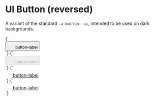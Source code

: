 
<Meta title="Atoms/Button/UI-reversed" />

# UI Button (reversed)

A variant of the standard `.a-button--ui`, intended to be used on dark backgrounds.

<Canvas>
  <Story name="ui-reversed">
    {`
      <div class="u-bg-gray-90 u-padding-m">
        <button type="button" class="a-button a-button--icon a-button--ui-reversed" title="button-label">
          <svg width="20" height="20" class="a-icon" aria-hidden="true" focusable="false">
            <use xlink:href="${icons}#icon-plus"></use>
          </svg>
          <span class="u-sr-only">button-label</span>
        </button>
      </div>
    `}
  </Story>
  <Story name="ui-reversed [disabled]">
    {`
      <div class="u-bg-gray-90 u-padding-m">
        <button type="button" class="a-button a-button--icon a-button--ui-reversed" title="button-label" disabled>
          <svg width="20" height="20" class="a-icon" aria-hidden="true" focusable="false">
            <use xlink:href="${icons}#icon-plus"></use>
          </svg>
          <span class="u-sr-only">button-label</span>
        </button>
      </div>
    `}
  </Story>
</Canvas>

<Canvas>
  <Story name="ui-reversed anchor">
    {`
      <div class="u-bg-gray-90 u-padding-m">
        <a href="/" class="a-button a-button--icon a-button--ui-reversed" title="button-label">
          <svg width="20" height="20" class="a-icon" aria-hidden="true" focusable="false">
            <use xlink:href="${icons}#icon-plus"></use>
          </svg>
          <span class="u-sr-only">button-label</span>
        </a>
      </div>
    `}
  </Story>
  <Story name="ui-reversed anchor [disabled]">
    {`
      <div class="u-bg-gray-90 u-padding-m">
        <a href="/" class="a-button a-button--icon a-button--ui-reversed" title="button-label" aria-disabled="true">
          <svg width="20" height="20" class="a-icon" aria-hidden="true" focusable="false">
            <use xlink:href="${icons}#icon-plus"></use>
          </svg>
          <span class="u-sr-only">button-label</span>
        </a>
      </div>
    `}
  </Story>
</Canvas>
